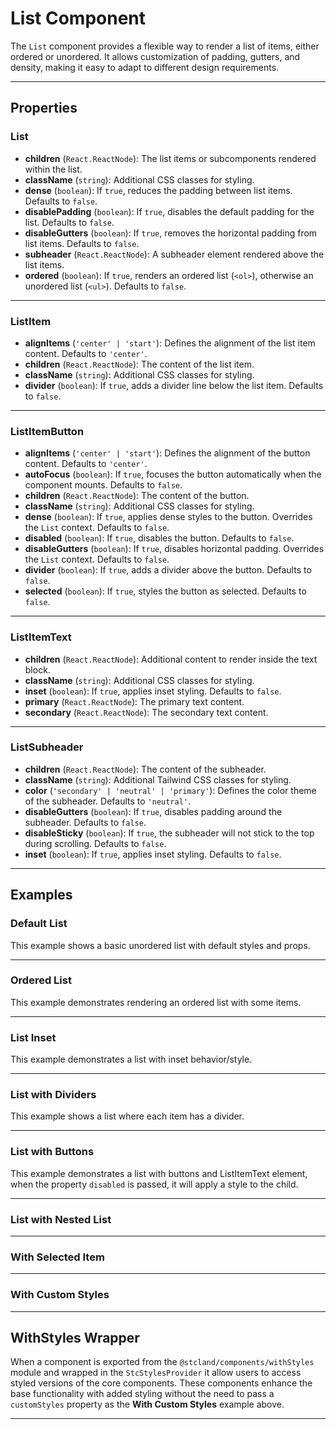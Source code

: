 
<Meta of={ListStories} />

# List Component

The `List` component provides a flexible way to render a list of items, either ordered or unordered. It allows customization of padding, gutters, and density, making it easy to adapt to different design requirements.

---

## Properties

### List
- **children** (`React.ReactNode`): The list items or subcomponents rendered within the list.
- **className** (`string`): Additional CSS classes for styling.
- **dense** (`boolean`): If `true`, reduces the padding between list items. Defaults to `false`.
- **disablePadding** (`boolean`): If `true`, disables the default padding for the list. Defaults to `false`.
- **disableGutters** (`boolean`): If `true`, removes the horizontal padding from list items. Defaults to `false`.
- **subheader** (`React.ReactNode`): A subheader element rendered above the list items.
- **ordered** (`boolean`): If `true`, renders an ordered list (`<ol>`), otherwise an unordered list (`<ul>`). Defaults to `false`.

---

### ListItem
- **alignItems** (`'center' | 'start'`): Defines the alignment of the list item content. Defaults to `'center'`.
- **children** (`React.ReactNode`): The content of the list item.
- **className** (`string`): Additional CSS classes for styling.
- **divider** (`boolean`): If `true`, adds a divider line below the list item. Defaults to `false`.

---

### ListItemButton
- **alignItems** (`'center' | 'start'`): Defines the alignment of the button content. Defaults to `'center'`.
- **autoFocus** (`boolean`): If `true`, focuses the button automatically when the component mounts. Defaults to `false`.
- **children** (`React.ReactNode`): The content of the button.
- **className** (`string`): Additional CSS classes for styling.
- **dense** (`boolean`): If `true`, applies dense styles to the button. Overrides the `List` context. Defaults to `false`.
- **disabled** (`boolean`): If `true`, disables the button. Defaults to `false`.
- **disableGutters** (`boolean`): If `true`, disables horizontal padding. Overrides the `List` context. Defaults to `false`.
- **divider** (`boolean`): If `true`, adds a divider above the button. Defaults to `false`.
- **selected** (`boolean`): If `true`, styles the button as selected. Defaults to `false`.

---

### ListItemText
- **children** (`React.ReactNode`): Additional content to render inside the text block.
- **className** (`string`): Additional CSS classes for styling.
- **inset** (`boolean`): If `true`, applies inset styling. Defaults to `false`.
- **primary** (`React.ReactNode`): The primary text content.
- **secondary** (`React.ReactNode`): The secondary text content.

---

### ListSubheader
- **children** (`React.ReactNode`): The content of the subheader.
- **className** (`string`): Additional Tailwind CSS classes for styling.
- **color** (`'secondary' | 'neutral' | 'primary'`): Defines the color theme of the subheader. Defaults to `'neutral'`.
- **disableGutters** (`boolean`): If `true`, disables padding around the subheader. Defaults to `false`.
- **disableSticky** (`boolean`): If `true`, the subheader will not stick to the top during scrolling. Defaults to `false`.
- **inset** (`boolean`): If `true`, applies inset styling. Defaults to `false`.

---

## Examples

### Default List

This example shows a basic unordered list with default styles and props.

<Canvas of={ListStories.Default} />

---

### Ordered List

This example demonstrates rendering an ordered list with some items.

<Canvas of={ListStories.Ordered} />

---

### List Inset

This example demonstrates a list with inset behavior/style.

<Canvas of={ListStories.WithInset} />

---

### List with Dividers

This example shows a list where each item has a divider.

<Canvas of={ListStories.WithDivider} />

---

### List with Buttons

This example demonstrates a list with buttons and ListItemText element, when the property `disabled` is passed, it will apply a style to the child.

<Canvas of={ListStories.WithButtons} />

---

### List with Nested List

<Canvas of={ListStories.NestedWithToggleExample} />

---

### With Selected Item

<Canvas of={ListStories.WithSelectedItem} />

---

### With Custom Styles

<Canvas of={ListStories.WithCustomStyles} />

----

## WithStyles Wrapper

When a component is exported from the `@stcland/components/withStyles` module and wrapped in the `StcStylesProvider` it allow 
users to access styled versions of the core components. These components enhance the base functionality with added styling without
the need to pass a `customStyles` property as the **With Custom Styles** example above.

<Canvas of={ListStories.WithStylesWrapper} />

---